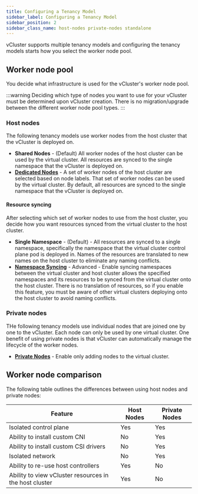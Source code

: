```yaml
---
title: Configuring a Tenancy Model
sidebar_label: Configuring a Tenancy Model
sidebar_position: 2
sidebar_class_name: host-nodes private-nodes standalone
---
```



vCluster supports multiple tenancy models and configuring the tenancy models starts how you select the worker node pool. 

## Worker node pool

You decide what infrastructure is used for the vCluster's worker node pool. 

:::warning
Deciding which type of nodes you want to use for your vCluster
must be determined upon vCluster creation. There is no migration/upgrade between the different worker node pool types.
:::

### Host nodes

The following tenancy models use worker nodes from the host cluster that the vCluster is deployed on. 

* **Shared Nodes** - (Default) All worker nodes of the host cluster can be used by the virtual cluster. All resources are synced to the single namespace that the vCluster is deployed on. 
* **[Dedicated Nodes](./vcluster-yaml/sync/from-host/nodes)** - A set of worker nodes of the host cluster are selected based on node labels. That set of worker nodes can be used by the virtual cluster. By default, all resources are synced to the single namespace that the vCluster is deployed on. 

#### Resource syncing

After selecting which set of worker nodes to use from the host cluster, you decide how you want resources synced from the virtual cluster to the host cluster. 

* **Single Namespace** - (Default) - All resources are synced to a single namespace, specifically the namespace that the virtual cluster control plane pod is deployed in. Names of the resources are translated to new names on the host cluster to eliminate any naming conflicts.
* **[Namespace Syncing](./vcluster-yaml/sync/to-host/advanced/namespaces)** - Advanced - Enable syncing namespaces between the virtual cluster and host cluster allows the specified namespaces and its resources to be synced from the virtual cluster onto the host cluster. There is no 
translation of resources, so if you enable this feature, you must be aware of other virtual clusters deploying onto the host cluster to avoid naming conflicts. 

### Private nodes

THe following tenancy models use individual nodes that are joined one by one to the vCluster. Each node can only be used by one virtual cluster. One benefit of using private nodes is that vCluster can automatically manage the lifecycle of the worker nodes.

* **[Private Nodes](./vcluster-yaml/private-nodes)** - Enable only adding nodes to the virtual cluster. 

## Worker node comparison

The following table outlines the differences between using host nodes and private nodes:

| Feature                                    |  Host Nodes           |  Private Nodes                 |
|--------------------------------------------|------------------------------|------------------------------|
| Isolated control plane                     | Yes                          | Yes                          |
| Ability to install custom CNI              | No                          | Yes                           |
| Ability to install custom CSI drivers      | No                          | Yes                           |
| Isolated network                           | No                          | Yes                           |
| Ability to re-use host controllers         | Yes                           | No                          |
| Ability to view vCluster resources in the host cluster | Yes              | No                          |

